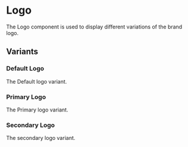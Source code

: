 
<Meta title="Atoms/Logo" of={logoStories} />

# Logo

The Logo component is used to display different variations of the brand logo.

## Variants

### Default Logo

The Default logo variant.

<Canvas of={logoStories.Default} />

### Primary Logo

The Primary logo variant.

<Canvas of={logoStories.Primary} />

### Secondary Logo

The secondary logo variant.

<Canvas of={logoStories.Secondary} />
